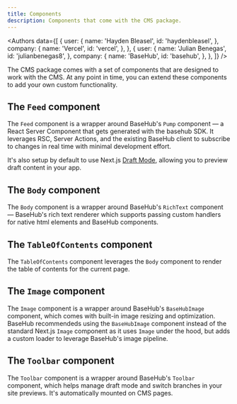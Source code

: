 ```yaml
---
title: Components
description: Components that come with the CMS package.
---
```


<Authors
  data={[
    {
      user: {
        name: 'Hayden Bleasel',
        id: 'haydenbleasel',
      },
      company: {
        name: 'Vercel',
        id: 'vercel',
      },
    },
    {
      user: {
        name: 'Julian Benegas',
        id: 'julianbenegas8',
      },
      company: {
        name: 'BaseHub',
        id: 'basehub',
      },
    },
  ]}
/>

The CMS package comes with a set of components that are designed to work with the CMS. At any point in time, you can extend these components to add your own custom functionality.

## The `Feed` component

The `Feed` component is a wrapper around BaseHub's `Pump` component — a React Server Component that gets generated with the basehub SDK. It leverages RSC, Server Actions, and the existing BaseHub client to subscribe to changes in real time with minimal development effort.

It's also setup by default to use Next.js [Draft Mode](https://nextjs.org/docs/app/building-your-application/configuring/draft-mode), allowing you to preview draft content in your app.

## The `Body` component

The `Body` component is a wrapper around BaseHub's `RichText` component — BaseHub's rich text renderer which supports passing custom handlers for native html elements and BaseHub components.

## The `TableOfContents` component

The `TableOfContents` component leverages the `Body` component to render the table of contents for the current page.

## The `Image` component

The `Image` component is a wrapper around BaseHub's `BaseHubImage` component, which comes with built-in image resizing and optimization. BaseHub recommendeds using the `BaseHubImage` component instead of the standard Next.js `Image` component as it uses `Image` under the hood, but adds a custom loader to leverage BaseHub's image pipeline.

## The `Toolbar` component

The `Toolbar` component is a wrapper around BaseHub's `Toolbar` component, which helps manage draft mode and switch branches in your site previews. It's automatically mounted on CMS pages.
